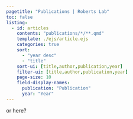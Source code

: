 ```yaml
---
pagetitle: "Publications | Roberts Lab"
toc: false
listing:
  - id: articles
    contents: "publications/*/**.qmd"
    template: ./ejs/article.ejs
    categories: true
    sort:
      - "year desc"
      - "title"
    sort-ui: [title,author,publication,year]
    filter-ui: [title,author,publication,year]
    page-size: 10
    field-display-names: 
      publication: "Publication"
      year: "Year"
---
```




or here?

::: {#articles}
:::
